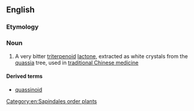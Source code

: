 ==English==

===Etymology===
{{suffix|quassia|in|lang=en}}

===Noun===
{{wikipedia}}
{{en-noun|~}}

# {{lb|en|organic compound}} A very bitter [[triterpenoid]] [[lactone]], extracted as white crystals from the [[quassia]] tree, used in [[traditional Chinese medicine]]

====Derived terms====
* [[quassinoid]]

[[Category:en:Sapindales order plants]]